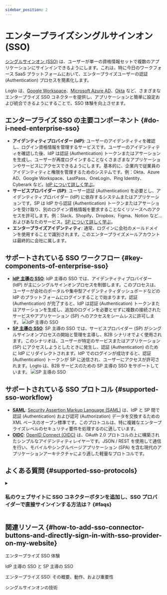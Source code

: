 ```yaml
---
sidebar_position: 2
---
```


# エンタープライズシングルサインオン (SSO)

[シングルサインオン (SSO)](https://auth.wiki/single-sign-on) は、ユーザーが単一の資格情報セットで複数のアプリケーションにサインインできるようにします。これは、特に今日のワークフォース SaaS プラットフォームにおいて、エンタープライズユーザーの認証 (Authentication) プロセスを簡素化します。

Logto は、[Google Workspace](/integrations/google-workspace)、[Microsoft Azure AD](/integrations/entra-id-saml)、[Okta](/integrations/okta) など、さまざまなエンタープライズ SSO コネクターを提供し、アプリケーションと簡単に設定および統合できるようにすることで、SSO 体験を向上させます。

## エンタープライズ SSO の主要コンポーネント \{#do-i-need-enterprise-sso}

- **アイデンティティプロバイダー (IdP)**: ユーザーのアイデンティティを確認し、ログイン資格情報を管理するサービスです。ユーザーのアイデンティティを確認した後、IdP は認証 (Authentication) トークンまたはアサーションを生成し、ユーザーが再度ログインすることなくさまざまなアプリケーションやサービスにアクセスできるようにします。基本的に、企業内で従業員のアイデンティティと権限を管理するためのシステムです。例：Okta、Azure AD、Google Workspace、LastPass、OneLogin、Ping Identity、Cyberark など。[IdP について詳しく学ぶ](https://auth.wiki/identity-provider)。
- **サービスプロバイダー (SP)**: ユーザー認証 (Authentication) を必要とし、アイデンティティプロバイダー (IdP) に依存するシステムまたはアプリケーションです。SP は IdP から認証 (Authentication) トークンまたはアサーションを受け取り、別のログイン資格情報を要求することなくリソースへのアクセスを許可します。例：Slack、Shopify、Dropbox、Figma、Notion など…およびあなたのサービス。[SP について詳しく学ぶ](https://auth.wiki/service-provider)。
- **エンタープライズアイデンティティ**: 通常、ログインに会社のメールドメインを使用することで識別されます。このエンタープライズメールアカウントは最終的に会社に属します。

## サポートされている SSO ワークフロー \{#key-components-of-enterprise-sso}

- [**IdP 主導の SSO**](/end-user-flows/enterprise-sso/idp-initiated-sso): IdP 主導の SSO では、アイデンティティプロバイダー (IdP) が主にシングルサインオンプロセスを制御します。このプロセスは、ユーザーが会社のポータルや集中型アイデンティティダッシュボードなどの IdP のプラットフォームにログインすることで始まります。認証 (Authentication) が完了すると、IdP は認証 (Authentication) トークンまたはアサーションを生成し、追加のログインを必要とせずに複数の接続されたサービスやアプリケーション (SP) へのアクセスをシームレスに許可します。
  <img src="/img/assets/idp-initiated-sso.png" alt="IdP 主導の SSO" />
- [**SP 主導の SSO**](/end-user-flows/enterprise-sso/sp-initiated-sso): SP 主導の SSO では、サービスプロバイダー (SP) がシングルサインオンプロセスの開始と管理を主導し、B2B シナリオでよく使用されます。このシナリオは、ユーザーが特定のサービスまたはアプリケーション (SP) にアクセスしようとしたときに発生し、認証 (Authentication) のために IdP にリダイレクトされます。IdP でのログインが成功すると、認証 (Authentication) トークンが SP に送信され、ユーザーにアクセスが許可されます。Logto は、B2B サービスのための SP 主導の SSO をサポートしています。
  <img src="/img/assets/sp-initiated-sso.png" alt="SP 主導の SSO" />

## サポートされている SSO プロトコル \{#supported-sso-workflow}

- [**SAML**](/integrations/saml-sso): [Security Assertion Markup Language (SAML)](https://auth.wiki/saml) は、IdP と SP 間で認証 (Authentication) および認可 (Authorization) データを交換するための XML ベースのオープン標準です。このプロトコルは、特に複雑なエンタープライズレベルのセキュリティ要件を処理するのに適しています。
- [**OIDC**](/integrations/oidc-sso): [OpenID Connect (OIDC)](https://auth.wiki/openid-connect) は、OAuth 2.0 プロトコルの上に構築されたシンプルなアイデンティティレイヤーです。JSON / REST を使用して通信を行い、モバイルやシングルページアプリケーション (SPA) を含む現代のアプリケーションアーキテクチャにより適した軽量なプロトコルです。

## よくある質問 \{#supported-sso-protocols}

<details>
  <summary>

### 私のウェブサイトに SSO コネクターボタンを追加し、SSO プロバイダーで直接サインインする方法は？ \{#faqs}

</summary>

Logto を使用すると、ウェブサイトにソーシャルログインボタンを追加し、デフォルトのサインインフォームを表示せずに SSO サインインプロセスを直接開始できます。詳細な手順については、[直接サインイン](/end-user-flows/authentication-parameters/direct-sign-in/) ガイドを確認してください。

</details>

## 関連リソース \{#how-to-add-sso-connector-buttons-and-directly-sign-in-with-sso-provider-on-my-website}

<Url href="https://www.youtube.com/watch?v=-mD8Sfab7sI&t=12s"> エンタープライズ SSO 体験</Url>

<Url href="https://blog.logto.io/idp-vs-sp-initiated-sso">IdP 主導の SSO と SP 主導の SSO</Url>

<Url href="https://blog.logto.io/enterprise-sso">
  エンタープライズ SSO: その概要、動作、および重要性
</Url>

<Url href="https://blog.logto.io/single-sign-on">シングルサインオンの技術</Url>
